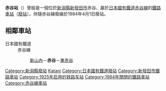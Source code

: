 {{noteTA
|T=zh-tw:赤谷車站;zh-hk:赤谷站;zh-cn:赤谷站;
|1=zh-tw:赤谷車站;zh-hk:赤谷站;zh-cn:赤谷站;
}}
{{日本車站資訊
|公司色       = #ccc
|文字色     = #000
|站名       = 赤谷站
|圖片       = Akatani station.jpg
|pxl        =
|圖片說明   = 廢站前的赤谷站。1984年3月攝。
|日文原名   = 赤谷
|平假名   = あかたに
|羅馬拼音   = Akatani
|副站名    = 
|前一站     = [[新山內站|新山內]]
|前一站距離      = 2.9
|後一站距離      = 4.8
|後一站     = [[東赤谷站|東赤谷]]
|電報略號   = アニ
|車站編號     = 
|所屬公司 = [[日本國有鐵道|日本國有鐵道]]
|所屬路線   = [[赤谷線|赤谷線]]
|距離     = 14.1
|起點站     = [[新發田站|新發田]]
|所在地     = [[新潟縣|新潟縣]][[新發田市|新發田市]]赤谷
|座標       = {{coord|37|50|45.43|N|139|24|38.4|E|type:railwaystation_region:JP-15|display=inline,title}}
|車站構造     = [[地面車站|地面車站]]
|月台配置     = 島式1面2線
|啟用年月日 = 1925年（大正14年）11月20日
|廢站年月日 = 1984年（昭和59年）4月1日
|乘客人數   = 
|上下車人次   =
|統計年度   = 
|轉車       =
|備註       =
}}
'''赤谷站'''（{{jpn|j=赤谷駅|hg=あかたにえき|rm=Akatani eki|f=y}}）曾經是一個位於[[新潟縣|新潟縣]][[新發田市|新發田市]]赤谷、屬於[[日本國有鐵道|日本國有鐵道]][[赤谷線|赤谷線]]的[[鐵路車站|鐵路車站]]（[[廢站|廢站]]）。伴隨赤谷線廢線於1984年4月1日廢站。
== 相鄰車站 ==
;日本國有鐵道
:赤谷線
::[[新山內站|新山內]]－'''赤谷'''－[[東赤谷站|東赤谷]]

{{Japan-rail-stub}}
{{赤谷線}}
{{DEFAULTSORT:Akatani}}
[[Category:新潟縣廢站|Category:新潟縣廢站]]
[[Category:日本鐵路車站_A|Katani]]
[[Category:日本國有鐵道廢站|Category:日本國有鐵道廢站]]
[[Category:新發田市鐵路車站|Category:新發田市鐵路車站]]
[[Category:1925年启用的铁路车站|Category:1925年启用的铁路车站]]
[[Category:1984年關閉的鐵路車站|Category:1984年關閉的鐵路車站]]
[[Category:赤谷線車站|Category:赤谷線車站]]